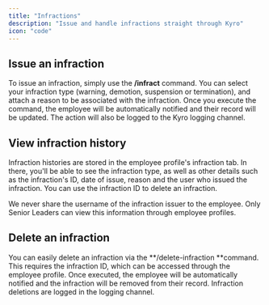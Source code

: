 ```yaml
---
title: "Infractions"
description: "Issue and handle infractions straight through Kyro"
icon: "code"
---
```


## Issue an infraction

To issue an infraction, simply use the **/infract** command. You can select your infraction type (warning, demotion, suspension or termination), and attach a reason to be associated with the infraction. Once you execute the command, the employee will be automatically notified and their record will be updated. The action will also be logged to the Kyro logging channel.

## View infraction history

Infraction histories are stored in the employee profile's infraction tab. In there, you'll be able to see the infraction type, as well as other details such as the infraction's ID, date of issue, reason and the user who issued the infraction. You can use the infraction ID to delete an infraction.

<Note>
  We never share the username of the infraction issuer to the employee. Only Senior Leaders can view this information through employee profiles.
</Note>

## Delete an infraction

You can easily delete an infraction via the **/delete-infraction **command. This requires the infraction ID, which can be accessed through the employee profile. Once executed, the employee will be automatically notified and the infraction will be removed from their record. Infraction deletions are logged in the logging channel.
